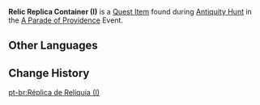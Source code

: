 {{Item Infobox
|id          = 120298
|image       = Item Relic Replica Container (I).png
|type        = Quest Items
|group       = Event Items
|description = A container holding a relic replica. It has been deliberately painted purple.
|source1     = Found during [[A Parade of Providence/Antiquity Hunt|Antiquity Hunt]]
|event       = A Parade of Providence
}}
'''Relic Replica Container (I)''' is a [[Quest Item]] found during [[A Parade of Providence/Antiquity Hunt|Antiquity Hunt]] in the [[A Parade of Providence]] Event.

==Other Languages==
{{Other Languages
|default_hidden = 1
|en        = Relic Replica Container (I)
|zhs       = 文物模型・之一
|zhs_rm    = Wénwù Móxíng - Zhī Yī
|zht       = 文物模型・之一
|zht_rm    = Wénwù Móxíng - Zhī Yī
|ja        = 文物模型・1
|ja_rm     = Bunbutsu Mokei - 1
|ko        = 유물 모형・첫 번째
|ko_rm     = 
|es        = Réplica de reliquia (I)
|fr        = Réplique de relique - 1
|ru        = Копия реликвии I
|th        = แบบจำลองโบราณวัตถุ I
|th_rm     = 
|vi        = Mô Hình Văn Vật I
|de        = Replika-Relikt I
|id        = Wadah Replika Relik (I)
|pt        = Recipiente de Réplica de Relíquia (I)
|tr        = Yadigar Kopyası Kabı (I)
|it        = Contenitore della replica della reliquia (I)
}}

==Change History==
{{Change History|3.6}}

[[pt-br:Réplica de Relíquia (I)]]